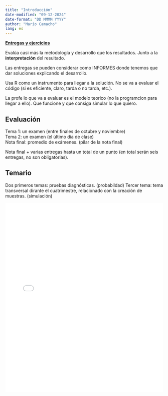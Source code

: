 ---
title: "Introducción"
date-modified: "09-12-2024"
date-format: "DD MMMM YYYY"
author: "Mario Camacho"
lang: es
---

[**Entregas y ejercicios**]{.underline}

Evalúa casi más la metodología y desarrollo que los resultados. Junto a la **interpretación** del resultado.

Las entregas se pueden considerar como INFORMES donde tenemos que dar soluciones explicando el desarrollo.

Usa R como un instrumento para llegar a la solución. No se va a evaluar el código (si es eficiente, claro, tarda o no tarda, etc.).

La profe lo que va a evaluar es el modelo teorico (no la programcion para llegar a ello). Que funcione y que consiga simular lo que quiero.

## Evaluación

Tema 1: un examen (entre finales de octubre y noviembre)  
Tema 2: un examen (el último día de clase)  
Nota final: promedio de exámenes. (pilar de la nota final)

Nota final + varias entregas hasta un total de un punto (en total serán seis entregas, no son obligatorias).

## Temario

Dos primeros temas: pruebas diagnósticas. (probabildad) 
Tercer tema: tema transversal dirante el cuatrimestre, relacionado con la creación de muestras. (simulación)

![](Temario de Probabilidad y Simulacion.pdf){width=100% height=600px}